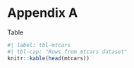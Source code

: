 # Appendix A

\lipsum[3]

Table

```r
#| label: tbl-mtcars
#| tbl-cap: "Rows from mtcars dataset"
knitr::kable(head(mtcars))
```
